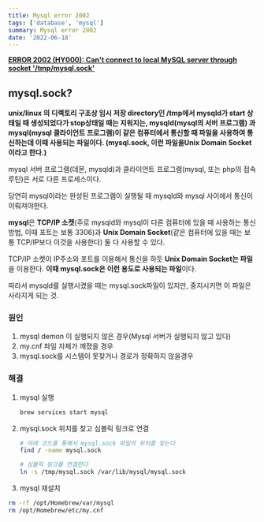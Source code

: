 ```yaml
---
title: Mysql error 2002
tags: ['database', 'mysql']
summary: Mysql error 2002
date: '2022-06-18'
---
```


**[ERROR 2002 (HY000): Can't connect to local MySQL server through socket '/tmp/mysql.sock'](https://stackoverflow.com/questions/15450091/error-2002-hy000-cant-connect-to-local-mysql-server-through-socket-tmp-mys)**

## mysql.sock?

**unix/linux 의 디렉토리 구조상 임시 저장 directory인 /tmp에서 mysqld가 start 상태일 때 생성되었다가 stop상태일 때는 지워지는, mysqld(mysql의 서버 프로그램) 과 mysql(mysql 클라이언트 프로그램)이 같은 컴퓨터에서 통신할 때 파일을 사용하여 통신하는데 이때 사용되는 파일이다. (mysql.sock, 이런 파일을Unix Domain Socket이라고 한다.)**

mysql 서버 프로그램(데몬, mysqld)과 클라이언트 프로그램(mysql, 또는 php의 접속 루틴)은 서로 다른 프로세스이다.

당연히 mysql이라는 완성된 프로그램이 실행될 때 mysqld와 mysql 사이에서 통신이 이뤄져야한다.

**mysql**은 **TCP/IP 소켓**(주로 mysqld와 mysql이 다른 컴퓨터에 있을 때 사용하는 통신 방법, 이때 포트는 보통 3306)과 **Unix Domain Socket**(같은 컴퓨터에 있을 때는 보통 TCP/IP보다 이것을 사용한다) 둘 다 사용할 수 있다.

TCP/IP 소켓이 IP주소와 포트를 이용해서 통신을 하듯 **Unix Domain Socket는 파일**을 이용한다. **이때 mysql.sock은 이런 용도로 사용되는 파일**이다.

따라서 mysqld를 실행시켰을 때는 mysql.sock파일이 있지만, 중지시키면 이 파일은 사라지게 되는 것.

### 원인

1. mysql demon 이 실행되지 않은 경우(Mysql 서버가 실행되지 않고 있다)
2. my.cnf 파일 자체가 깨졌을 경우
3. mysql.sock를 시스템이 못찾거나 경로가 정확하지 않을경우

### 해결

1. mysql 실행

   ```bash
   brew services start mysql
   ```

2. mysql.sock 위치를 찾고 심볼릭 링크로 연결

   ```bash
   # 아래 코드를 통해서 mysql.sock 파일의 위치를 찾는다
   find / -name mysql.sock
   ```

   ```bash
   # 심볼릭 링크를 연결한다
   ln -s /tmp/mysql.sock /var/lib/mysql/mysql.sock
   ```

3. mysql 재설치

```bash
rm -rf /opt/Homebrew/var/mysql
rm /opt/Homebrew/etc/my.cnf
```
